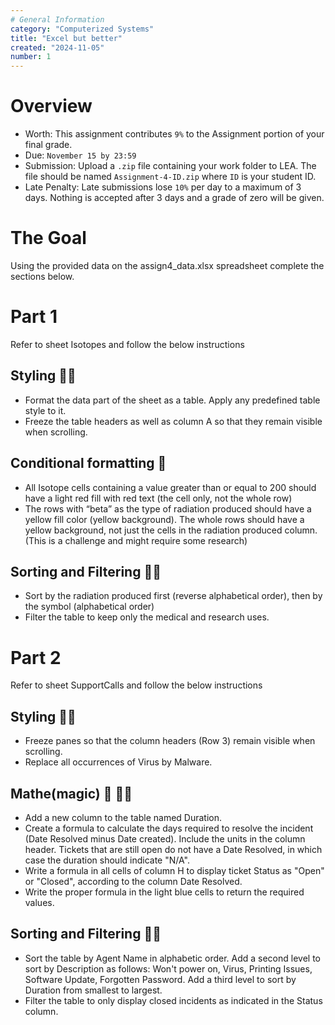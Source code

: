 ```yaml
---
# General Information
category: "Computerized Systems"
title: "Excel but better"
created: "2024-11-05"
number: 1
---
```


# Overview

- Worth: This assignment contributes `9%` to the Assignment portion of your final grade.
- Due: `November 15 by 23:59`
- Submission: Upload a `.zip` file containing your work folder to LEA. The file should be named `Assignment-4-ID.zip` where `ID` is your student ID.
- Late Penalty: Late submissions lose `10%` per day to a maximum of 3 days. Nothing is accepted after 3 days and a grade of zero will be given.

# The Goal

Using the provided data on the assign4_data.xlsx spreadsheet complete the sections below.

# Part 1

Refer to sheet Isotopes and follow the below instructions

## Styling 💅✨

- Format the data part of the sheet as a table. Apply any predefined table style to it.
- Freeze the table headers as well as column A so that they remain visible when scrolling.

## Conditional formatting 🤨

- All Isotope cells containing a value greater than or equal to 200 should have a light red fill with red text (the cell only, not the whole row)
- The rows with “beta” as the type of radiation produced should have a yellow fill color (yellow background). The whole rows should have a yellow background, not just the cells in the radiation produced column. (This is a challenge and might require some research)

## Sorting and Filtering 🕵️‍♂️

- Sort by the radiation produced first (reverse alphabetical order), then by the symbol (alphabetical order)
- Filter the table to keep only the medical and research uses.

# Part 2

Refer to sheet SupportCalls and follow the below instructions

## Styling 💅✨

- Freeze panes so that the column headers (Row 3) remain visible when scrolling.
- Replace all occurrences of Virus by Malware.

## Mathe(magic) 🧮 🧙‍♀️

- Add a new column to the table named Duration.
- Create a formula to calculate the days required to resolve the incident (Date Resolved minus Date created). Include the units in the column header. Tickets that are still open do not have a Date Resolved, in which case the duration should indicate "N/A".
- Write a formula in all cells of column H to display ticket Status as "Open" or "Closed", according to the column Date Resolved.
- Write the proper formula in the light blue cells to return the required values.

## Sorting and Filtering 🕵️‍♂️

- Sort the table by Agent Name in alphabetic order. Add a second level to sort by Description as follows: Won't power on, Virus, Printing Issues, Software Update, Forgotten Password. Add a third level to sort by Duration from smallest to largest.
- Filter the table to only display closed incidents as indicated in the Status column.
